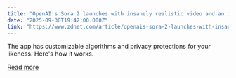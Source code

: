 ```yaml
---
title: "OpenAI's Sora 2 launches with insanely realistic video and an iPhone app"
date: "2025-09-30T19:42:00.000Z"
link: "https://www.zdnet.com/article/openais-sora-2-launches-with-insanely-realistic-video-and-an-iphone-app/"
---
```


The app has customizable algorithms and privacy protections for your likeness. Here's how it works.

[Read more](https://www.zdnet.com/article/openais-sora-2-launches-with-insanely-realistic-video-and-an-iphone-app/)
